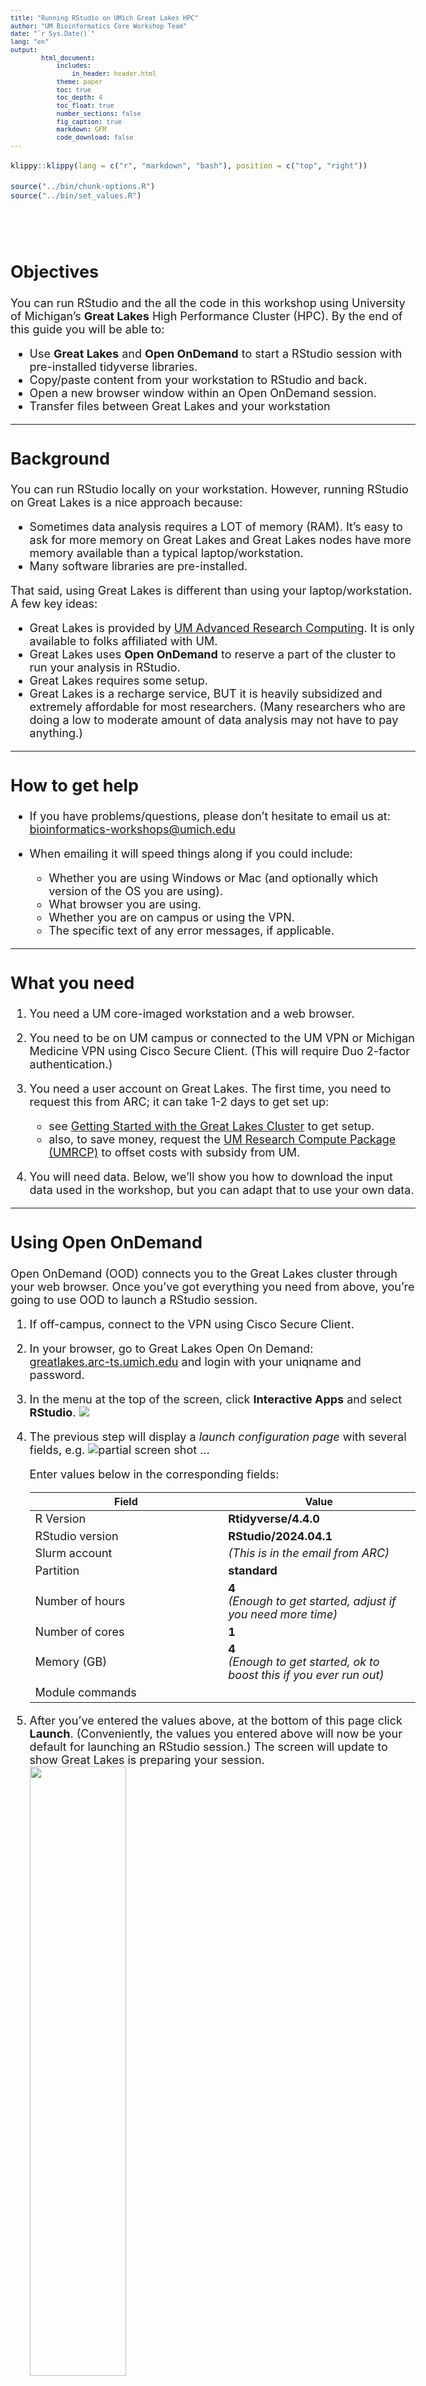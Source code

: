 ```yaml
---
title: "Running RStudio on UMich Great Lakes HPC"
author: "UM Bioinformatics Core Workshop Team"
date: "`r Sys.Date()`"
lang: "en"
output:
        html_document:
            includes:
                in_header: header.html
            theme: paper
            toc: true
            toc_depth: 4
            toc_float: true
            number_sections: false
            fig_caption: true
            markdown: GFM
            code_download: false
---
```


<style type="text/css">
body, td {
   font-size: 18px;
}
code.r{
  font-size: 12px;
}
pre {
  font-size: 12px
}
</style>

```r
klippy::klippy(lang = c("r", "markdown", "bash"), position = c("top", "right"))
```

```r
source("../bin/chunk-options.R")
source("../bin/set_values.R")
```

<br/>
<br/>

## Objectives
You can run RStudio and the all the code in this workshop using 
University of Michigan's **Great Lakes** High Performance Cluster (HPC). By the 
end of this guide you will be able to:

- Use **Great Lakes** and **Open OnDemand** to start a RStudio session with 
  pre-installed tidyverse libraries.
- Copy/paste content from your workstation to RStudio and back.
- Open a new browser window within an Open OnDemand session.
- Transfer files between Great Lakes and your workstation

---

## Background
You can run RStudio locally on your workstation. However, running RStudio on Great 
Lakes is a nice approach because:

- Sometimes data analysis requires a LOT of memory (RAM). It's easy to ask 
  for more memory on Great Lakes and Great Lakes nodes have more memory 
  available than a typical laptop/workstation.
- Many software libraries are pre-installed.

That said, using Great Lakes is different than using your laptop/workstation.
A few key ideas:

-  Great Lakes is provided by [UM Advanced Research Computing](https://its.umich.edu/advanced-research-computing){target="_blank"}. It is only available to folks affiliated with UM.
- Great Lakes uses **Open OnDemand** to reserve a part of the cluster to run 
  your analysis in RStudio.  
-  Great Lakes requires some setup.
-  Great Lakes is a recharge service, BUT it is heavily subsidized and extremely 
   affordable for most researchers. (Many researchers who are doing a low to 
   moderate amount of data analysis may not have to pay anything.)

---

## How to get help

-   If you have problems/questions, please don't hesitate to email us
    at:
    [bioinformatics-workshops@umich.edu](mailto:bioinformatics-workshops@umich.edu)

-   When emailing it will speed things along if you could include:
    -   Whether you are using Windows or Mac (and optionally which
        version of the OS you are using).
    - What browser you are using.
    - Whether you are on campus or using the VPN.
    - The specific text of any error messages, if applicable.

---

## What you need

1. You need a UM core-imaged workstation and a web browser.

2. You need to be on UM campus or connected to the UM VPN or Michigan Medicine 
   VPN using Cisco Secure Client. (This will require Duo 2-factor authentication.)

3. You need a user account on Great Lakes. The first time, you need to request 
   this from ARC; it can take 1-2 days to get set up:
   - see [Getting Started with the Great Lakes Cluster](https://its.umich.edu/advanced-research-computing/high-performance-computing/great-lakes/getting-started){target="_blank"} to get setup.
   - also, to save money, request the [UM Research Compute Package (UMRCP)](https://its.umich.edu/advanced-research-computing/research-computing-package){target="_blank"} to offset costs with subsidy from UM.

4. You will need data. Below, we'll show you how to download the input data used
   in the workshop, but you can adapt that to use your own data.

---

## Using Open OnDemand

Open OnDemand (OOD) connects you to the Great Lakes cluster through your web browser.
Once you've got everything you need from above, you're going to use OOD to 
launch a RStudio session.

1. If off-campus, connect to the VPN using Cisco Secure Client.

2. In your browser, go to Great Lakes Open On Demand:   
   [greatlakes.arc-ts.umich.edu](https://greatlakes.arc-ts.umich.edu){target="_blank"} and 
   login with your uniqname and password. 

3. In the menu at the top of the screen, click **Interactive Apps** and select 
   **RStudio**. ![](images/irr-on-great-lakes/ood-interactive-apps.png)

4. The previous step will display a _launch configuration page_ with several fields, e.g.
       ![partial screen shot](images/irr-on-great-lakes/ood-launch-config.png)
    ...
  
    Enter values below in the corresponding fields:
  
    | Field | Value |
    |-------|-------|
    | R Version | **Rtidyverse/4.4.0** |
    | RStudio version | **RStudio/2024.04.1** |
    | Slurm account | _(This is in the email from ARC)_ |
    | Partition | **standard** |
    | Number of hours | **4** <br/> _(Enough to get started, adjust if you need more time)_|
    | Number of cores | **1** |
    | Memory (GB) | **4** <br/> _(Enough to get started, ok to boost this if you ever run out)_ |
    | Module commands | |

5. After you've entered the values above, at the bottom of this page click **Launch**. 
   (Conveniently, the values you entered above will now be your default for 
   launching an RStudio session.) The screen will update to show Great Lakes is 
   preparing your session. 
   ![](images/irr-on-great-lakes/ood-queue-rstudio.png){width=50%}

6. When the session is ready (usually a few seconds later), the screen will update:
   ![](images/irr-on-great-lakes/ood-launch-rstudio.png){width=50%}
    - Drag the Compression slider all the way to the right
    - Drag Image Quality slider all the way to the right
    - Click **Launch RStudio**

7. This will open a new browser tab that contains your RStudio session:
![](images/irr-on-great-lakes/rstudio-startup.png)

8. You may see a prompt asking permission to use the clipboard. Click **Allow**.
![](images/irr-on-great-lakes/clipboard-permission.png){width=25%}

---

## Using RStudio

### Shortcuts / copy-paste

- In the Rstudio window, you can Zoom in and out using _control +_ and _control -_. 
- Running RStudio in the browser inside the Great Lakes HPC complicates copying 
  and pasting from your computer to/from the remote session.
  - Copy-paste functionality doesn't always work perfectly. Sometimes you may 
    need to copy twice to get the content into the buffer. So check your work.
  - Within the RStudio window you can right-click to get a copy or paste context menu.
  - Keyboard shortcuts are _control C_ and _control V_. This is familliar to PC 
    users *but will take some getting used to for Mac-users*.
  - Copy and paste _mostly_ work as expected using Chrome or Edge browsers. 
    Other browsers (e.g. Safari) require extra steps:
    - Open the control panel (left side) 
    ![](images/irr-on-great-lakes/novnc-controls.png){width=25%}
    - Select the clipboard icon.
    ![](images/irr-on-great-lakes/novnc-controlpanel.png){width=25%}
    - Copy text into the clipboard area; within that area, use the native 
      keyboard shortcuts, i.e. control-C on PC or command-C on Mac). Close the
      control panel.
      ![](images/irr-on-great-lakes/novnc-clipboard.png)
    - Right-click (or _control V_) to paste the contents into the console.
    ![](images/irr-on-great-lakes/novnc-paste.png){width=50%}

- If the copy-paste pattern is too flaky or clumsy for your tastes, you can
  upgrade your experience by switching from using Open OnDemand in the browser
  to a [VNC viewer](https://www.realvnc.com/en/connect/download/viewer/){target="_blank"}. 
  (Macs have a built in VNC viewer, but that viewer doesn't support copy/paste 
  with a Unix system.) Details on how to set this up are outside the scope
  of this guide, but [reach out](#how-to-get-help) and we can help.

---

### Open a browser

- FYI, you can launch the Firefox browser by clicking on Applications (top left) | 
  Web Browser. This will open another application tab (along the top).
  ![](images/irr-on-great-lakes/ood-browser.png){width=50%}
- If you want to do any substantial copy/paste, we recommend you use this browser 
  window because it's more reliable to copy/paste within the session than from
  your local computer.

---

### Exiting

- The RStudio session will last for 4 hours (or however long you specified in 
  launch config above).
- If you close the browser window, you can click **Launch RStudio** again from
  the [Open OnDemand session page](https://greatlakes.arc-ts.umich.edu/pun/sys/dashboard/batch_connect/sessions){target="_blank"} 
- You can end the session several ways. _Make sure your scripts and data are saved because these actions do not prompt to save or confirm; and once the session is closed it is gone for good._
  - In RStudio menu at the top, click File | Quit
  - In RStudio, click Session | Quit Session
  - In RStudio, close the RStudio window (top right X)
  ![](images/irr-on-great-lakes/rstudio-close.png){width=25%}
  - In [Open OnDemand session page](https://greatlakes.arc-ts.umich.edu/pun/sys/dashboard/batch_connect/sessions){target="_blank"}, click **Delete**.
  ![](images/irr-on-great-lakes/ood-delete.png){width=50%}

---  


## Download workshop inputs

1. The inputs used in the workshop can be installed locally. In the RStudio 
    window, click on the  **Terminal** tab. The tab will be blank with a prompt
    that looks something like this: `[YOUR_UNIQNAME@glXXXX ~]$ `

2. Paste the following block into the Terminal prompt: and hit _Enter/Return_. 

    ```
    # download workshop inputs --------------------------------------------------
    mkdir -p intro-r-rstudio-workshop
    cd intro-r-rstudio-workshop
    
    # Use curl to download
    # We'll use evironment variables to avoid extremely long command lines
    source_url="`r workshop_vars$aws_s3_bucket`"
    source_file="`r workshop_vars$aws_s3_file`"
    curl -o workshop_irr_inputs.tgz ${source_url}/${source_file}

    # tar unpacks the tarball into directories
    tar xzvf workshop_irr_inputs.tgz

    # Since we have unpacked the tarball, we can remove it
    rm workshop_irr_inputs.tgz
    
    ls IRR/data
    
    ```

    The last line should show two files:
    
    ```
    gapminder_1997.csv
    gapminder_data.csv
    ```

3. Now you can review the [workshop lessons](r-01-introduction.html){target="_blank"}. 

---

## Transferring files

- Below are details on several ways to move files to or from Great Lakes.

  1. For small transfers, you can use [Open OnDemand file browser](#open-ondemand-file-browser).
  2. For large transfers, we recommend [Globus](#globus)
  3. You can also use [command line tools](#command-line-tools)  

- Note that to transfer a file to/from Great Lakes, you will need to be on the 
  campus network or on the VPN.

### Open OnDemand file browser

Open OnDemand (OOD) lets you browse your files and move small files 
(e.g. scripts or plots) between your workstation and Great Lakes using your web 
browser.

1.1 _In your workstation's  browser_, open the [OOD Dashboard](https://greatlakes.arc-ts.umich.edu/){target="_blank"}. 
    Along the top menu, click on **Files**. (Note that if you shrink the screen very small, the menu items will be hidden in a "hamburger".)
    In the dropdown menu, click **Home Directory**.
   
  ![](images/irr-on-great-lakes/ood-files.png)
1.2 OOD will display the contents of your home directory. You can click on a 
    directory to see its contents.
    ![](images/irr-on-great-lakes/ood-files-browse.png)
1.3 To view a plot graphic, you can click on the hamburger and then select **View**.
    This will open the plot in a new browser tab.
    ![](images/irr-on-great-lakes/ood-files-view.png)
1.4 You can download one or more files by selecting their checkboxes and 
    clicking the **Download** button. (Note: if you select a directory and click
    **Download**, OOD will download the contents as a single zipped file.)
    ![](images/irr-on-great-lakes/ood-files-download.png)

### Globus

To analyze your own files, we recommend transferring them to Great Lakes using 
**Globus**. 

- Globus is a fast, secure, and fault tolerant way to move files of any size.
- Globus is much better than OOD for transferring larger files like FASTQ files,
  Cell Ranger outputs, or saved Seurat data objects.
- Details on how to set up and use Globus are outside the scope of this guide, 
  but we recommend these links:
  
  - [ARC Globus page](https://documentation.its.umich.edu/node/5019){target="_blank"}
  - [ARC Video on using Globus](https://www.mivideo.it.umich.edu/media/t/1_uk9nmxsw/181860561?st=2980){target="_blank"}
  - [Globus tutorial from Reproducible Computing workshop](https://umich-brcf-bioinf.github.io/workshop-reproducible-computing/main/html/Module_transferring_data_globus.html){target="_blank"}

### Command line tools

For larger files/directories, we strongly recommend you use Globus. That said, 
if you are more comfortable with command line tools, you can transfer files 
using the **secure copy** command [scp](https://man7.org/linux/man-pages/man1/scp.1.html){target="_blank"}. 
`scp` is a lot like `cp` but it allows you to copy files across a network.

To transfer from your workstation to Great Lakes:

3.1 From you workstation terminal or command window, `cd` into the directory that 
    contains your data. 
3.2 Adjust the `scp` command below to match the correct source directory and 
    uniqname and hit _Enter/Return_ to execute.

  ```
  # Copy the SOURCE_DIR dir contents from your workstation to Great Lakes home dir
  # -r copies recursively 
  # -p preserves the file modification times
  scp -pr SOURCE_DIR YOUR_UNIQNAME@greatlakes-xfer.arc-ts.umich.edu:
  ```

3.3 The first time you run this command, you may see a prompt like the following; type **yes** and hit _Enter/Return_ to continue.

    The authenticity of host '...' can't be established.
    ECDSA key fingerprint is SHA256:....
    Are you sure you want to continue connecting (yes/no/[fingerprint])? yes

  The command will print a warning (e.g. _Warning: Permanently added ‘SERVER_ADDRESS’ to the list of known hosts_). 
  This is fine.

3.4 When prompted, type your UM password followed by Enter/Return.

  - **Note that the server will not echo any characters when you are typing your password;*** this is ok.
  - Note that the password is case sensitive. 


3.5 You can also transfer files from Great Lakes to your workstation. From your 
    workstation terminal or command window, adjust the `scp` command 
    below to match the correct source file and uniqname and hit _Enter/Return_ 
    to execute.

  ```
  # Copy the SOURCE_FILE from Great Lakes to your current workstation dir
  scp YOUR_UNIQNAME@greatlakes-xfer.arc-ts.umich.edu:PATH/TO/SOURCE_FILE . 
  ```

3.6 When prompted, type your UM password followed by Enter/Return.

  - **Note that the server will not echo any characters when you are typing your password;*** this is ok.
  - Note that the password is case sensitive. 

---

## Summary

- You can run RStudio using University of Michigan's **Great Lakes** High Performance Cluster (HPC).
- Running RStudio on Great Lakes is a bit different than running it on your 
  workstation. Using Great Lakes requires some set up.
- Running on Great Lakes is a nice option because the libraries and software are
  pre-installed and you can run RStudio with as much memory as you need.  
- **Open OnDemand** (OOD) connects you to the Great Lakes cluster through your 
  web browser.
- Depending on your workstation and browser, copy/paste on RStudio can require 
  different keyboard shortcuts or different steps. 
- OOD, Globus, and command line tools are several ways to transfer files between 
  Great Lakes and your workstation

---


